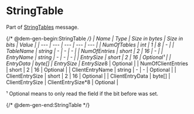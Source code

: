 # StringTable

Part of [StringTables](../messages/stringtables) message.

{/* @dem-gen-begin:StringTable */}
| Name | Type | Size in bytes | Size in bits | Value |
| --- | --- | --- | --- | --- |
| NumOfTables | int | 1 | 8 | - |
| TableName | string | - | - | - |
| NumOfEntries | short | 2 | 16 | - |
| EntryName | string | - | - | - |
| EntrySize | short | 2 | 16 | Optional¹ |
| EntryData | byte[] | EntrySize | EntrySize*8 | Optional |
| NumOfClientEntries | short | 2 | 16 | Optional |
| ClientEntryName | string | - | - | Optional |
| ClientEntrySize | short | 2 | 16 | Optional |
| ClientEntryData | byte[] | ClientEntrySize | ClientEntrySize*8 | Optional |

¹ Optional means to only read the field if the bit before was set.

{/* @dem-gen-end:StringTable */}
